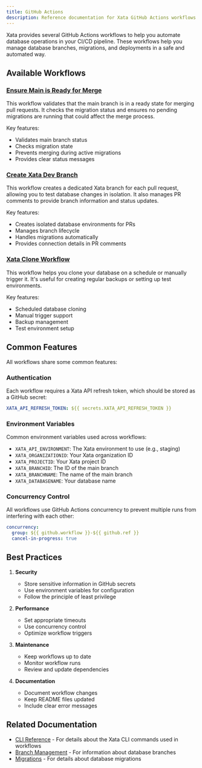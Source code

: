 ```yaml
---
title: GitHub Actions
description: Reference documentation for Xata GitHub Actions workflows
---
```


Xata provides several GitHub Actions workflows to help you automate database operations in your CI/CD pipeline. These workflows help you manage database branches, migrations, and deployments in a safe and automated way.

## Available Workflows

### [Ensure Main is Ready for Merge](./github-actions/check.mdx)

This workflow validates that the main branch is in a ready state for merging pull requests. It checks the migration status and ensures no pending migrations are running that could affect the merge process.

Key features:
- Validates main branch status
- Checks migration state
- Prevents merging during active migrations
- Provides clear status messages

### [Create Xata Dev Branch](./github-actions/pr.mdx)

This workflow creates a dedicated Xata branch for each pull request, allowing you to test database changes in isolation. It also manages PR comments to provide branch information and status updates.

Key features:
- Creates isolated database environments for PRs
- Manages branch lifecycle
- Handles migrations automatically
- Provides connection details in PR comments

### [Xata Clone Workflow](./github-actions/clone.mdx)

This workflow helps you clone your database on a schedule or manually trigger it. It's useful for creating regular backups or setting up test environments.

Key features:
- Scheduled database cloning
- Manual trigger support
- Backup management
- Test environment setup

## Common Features

All workflows share some common features:

### Authentication

Each workflow requires a Xata API refresh token, which should be stored as a GitHub secret:

```yaml
XATA_API_REFRESH_TOKEN: ${{ secrets.XATA_API_REFRESH_TOKEN }}
```

### Environment Variables

Common environment variables used across workflows:

- `XATA_API_ENVIRONMENT`: The Xata environment to use (e.g., staging)
- `XATA_ORGANIZATIONID`: Your Xata organization ID
- `XATA_PROJECTID`: Your Xata project ID
- `XATA_BRANCHID`: The ID of the main branch
- `XATA_BRANCHNAME`: The name of the main branch
- `XATA_DATABASENAME`: Your database name

### Concurrency Control

All workflows use GitHub Actions concurrency to prevent multiple runs from interfering with each other:

```yaml
concurrency:
  group: ${{ github.workflow }}-${{ github.ref }}
  cancel-in-progress: true
```

## Best Practices

1. **Security**
   - Store sensitive information in GitHub secrets
   - Use environment variables for configuration
   - Follow the principle of least privilege

2. **Performance**
   - Set appropriate timeouts
   - Use concurrency control
   - Optimize workflow triggers

3. **Maintenance**
   - Keep workflows up to date
   - Monitor workflow runs
   - Review and update dependencies

4. **Documentation**
   - Document workflow changes
   - Keep README files updated
   - Include clear error messages

## Related Documentation

- [CLI Reference](../cli.mdx) - For details about the Xata CLI commands used in workflows
- [Branch Management](../cli/branch.mdx) - For information about database branches
- [Migrations](../cli/roll.mdx) - For details about database migrations 